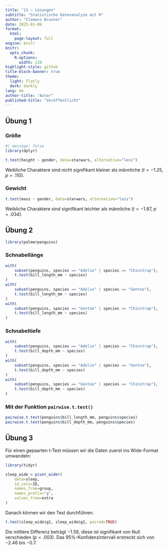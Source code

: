 ```yaml
---
title: "11 – Lösungen"
subtitle: "Statistische Datenanalyse mit R"
author: "Clemens Brunner"
date: 2025-01-09
format:
  html:
    page-layout: full
engine: knitr
knitr:
  opts_chunk: 
    R.options:
      width: 120
highlight-style: github
title-block-banner: true
theme:
  light: flatly
  dark: darkly
lang: de
author-title: "Autor"
published-title: "Veröffentlicht"
---
```


## Übung 1

### Größe

```r
#| message: false
library(dplyr)

t.test(height ~ gender, data=starwars, alternative="less")
```

Weibliche Charaktere sind nicht signifikant kleiner als männliche ($t=-1.25$, $p = .110$).

### Gewicht

```r
t.test(mass ~ gender, data=starwars, alternative="less")
```

Weibliche Charaktere sind signifikant leichter als männliche ($t=-1.87$, $p = .034$).


## Übung 2

```r
library(palmerpenguins)
```


### Schnabellänge

```r
with(
    subset(penguins, species == "Adelie" | species == "Chinstrap"),
    t.test(bill_length_mm ~ species)
)
with(
    subset(penguins, species == "Adelie" | species == "Gentoo"),
    t.test(bill_length_mm ~ species)
)
with(
    subset(penguins, species == "Gentoo" | species == "Chinstrap"),
    t.test(bill_length_mm ~ species)
)
```


### Schnabeltiefe

```r
with(
    subset(penguins, species == "Adelie" | species == "Chinstrap"),
    t.test(bill_depth_mm ~ species)
)
with(
    subset(penguins, species == "Adelie" | species == "Gentoo"),
    t.test(bill_depth_mm ~ species)
)
with(
    subset(penguins, species == "Gentoo" | species == "Chinstrap"),
    t.test(bill_depth_mm ~ species)
)
```

### Mit der Funktion `pairwise.t.test()`

```r
pairwise.t.test(penguins$bill_length_mm, penguins$species)
pairwise.t.test(penguins$bill_depth_mm, penguins$species)
```


## Übung 3

Für einen gepaarten t-Test müssen wir die Daten zuerst ins Wide-Format umwandeln:

```r
library(tidyr)

sleep_wide = pivot_wider(
    data=sleep,
    id_cols=ID,
    names_from=group,
    names_prefix="g",
    values_from=extra
)
```

Danach können wir den Test durchführen:

```r
t.test(sleep_wide$g1, sleep_wide$g2, paired=TRUE)
```

Die mittlere Differenz beträgt −1.58, diese ist signifikant von Null verschieden ($p = .003$). Das 95%-Konfidenzintervall erstreckt sich von −2.46 bis −0.7.
